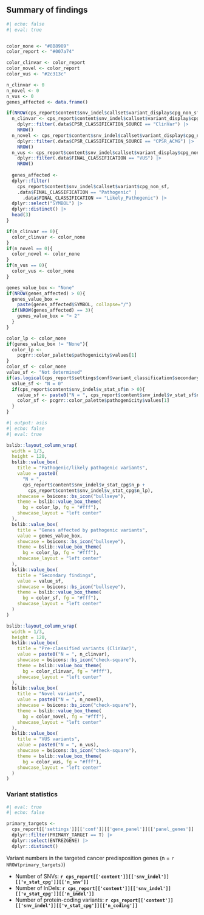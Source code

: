 

## Summary of findings

```r
#| echo: false
#| eval: true


color_none <- "#8B8989"
color_report <- "#007a74"

color_clinvar <- color_report
color_novel <- color_report
color_vus <- "#2c313c"

n_clinvar <- 0
n_novel <- 0
n_vus <- 0
genes_affected <- data.frame()

if(NROW(cps_report$content$snv_indel$callset$variant_display$cpg_non_sf) > 0){
  n_clinvar <- cps_report$content$snv_indel$callset$variant_display$cpg_non_sf |>
    dplyr::filter(.data$CPSR_CLASSIFICATION_SOURCE == "ClinVar") |>
    NROW()
  n_novel <- cps_report$content$snv_indel$callset$variant_display$cpg_non_sf |>
    dplyr::filter(.data$CPSR_CLASSIFICATION_SOURCE == "CPSR_ACMG") |>
    NROW()
  n_vus <- cps_report$content$snv_indel$callset$variant_display$cpg_non_sf |>
    dplyr::filter(.data$FINAL_CLASSIFICATION == "VUS") |>
    NROW()
  
  genes_affected <- 
  dplyr::filter(
    cps_report$content$snv_indel$callset$variant$cpg_non_sf, 
    .data$FINAL_CLASSIFICATION == "Pathogenic" |
      .data$FINAL_CLASSIFICATION == "Likely_Pathogenic") |> 
  dplyr::select("SYMBOL") |>
  dplyr::distinct() |>
  head(3)
}

if(n_clinvar == 0){
  color_clinvar <- color_none
}
if(n_novel == 0){
  color_novel <- color_none
}
if(n_vus == 0){
  color_vus <- color_none
}

genes_value_box <- "None"
if(NROW(genes_affected) > 0){
  genes_value_box = 
    paste(genes_affected$SYMBOL, collapse="/")
  if(NROW(genes_affected) == 3){
    genes_value_box = "> 2"
  }
}

color_lp <- color_none
if(genes_value_box != "None"){
  color_lp <- 
    pcgrr::color_palette$pathogenicity$values[1]
}
color_sf <- color_none
value_sf <- "Not determined"
if(as.logical(cps_report$settings$conf$variant_classification$secondary_findings) == TRUE){
  value_sf <- "N = 0"
  if(cps_report$content$snv_indel$v_stat_sf$n > 0){
    value_sf <- paste0("N = ", cps_report$content$snv_indel$v_stat_sf$n)
    color_sf <- pcgrr::color_palette$pathogenicity$values[1]
  }
}

```

```r
#| output: asis
#| echo: false
#| eval: true

bslib::layout_column_wrap(
  width = 1/3,
  height = 120,
  bslib::value_box(
    title = "Pathogenic/likely pathogenic variants",
    value = paste0(
      "N = ", 
      cps_report$content$snv_indel$v_stat_cpg$n_p + 
        cps_report$content$snv_indel$v_stat_cpg$n_lp),
    showcase = bsicons::bs_icon("bullseye"), 
    theme = bslib::value_box_theme(
      bg = color_lp, fg = "#fff"),
    showcase_layout = "left center"
  ),
  bslib::value_box(
    title = "Genes affected by pathogenic variants",
    value = genes_value_box,
    showcase = bsicons::bs_icon("bullseye"),
    theme = bslib::value_box_theme(
      bg = color_lp, fg = "#fff"),
    showcase_layout = "left center"
  ),
  bslib::value_box(
    title = "Secondary findings",
    value = value_sf,
    showcase = bsicons::bs_icon("bullseye"),
    theme = bslib::value_box_theme(
      bg = color_sf, fg = "#fff"),
    showcase_layout = "left center"
  )
)

bslib::layout_column_wrap(
  width = 1/3,
  height = 120,
  bslib::value_box(
    title = "Pre-classified variants (ClinVar)",
    value = paste0("N = ", n_clinvar),
    showcase = bsicons::bs_icon("check-square"),
    theme = bslib::value_box_theme(
      bg = color_clinvar, fg = "#fff"),
    showcase_layout = "left center"
  ),
  bslib::value_box(
    title = "Novel variants",
    value = paste0("N = ", n_novel),
    showcase = bsicons::bs_icon("check-square"),
    theme = bslib::value_box_theme(
      bg = color_novel, fg = "#fff"),
    showcase_layout = "left center"
  ),
  bslib::value_box(
    title = "VUS variants",
    value = paste0("N = ", n_vus),
    showcase = bsicons::bs_icon("check-square"),
    theme = bslib::value_box_theme(
      bg = color_vus, fg = "#fff"),
    showcase_layout = "left center"
  )
)
```

### Variant statistics 

```r
#| eval: true
#| echo: false

primary_targets <- 
  cps_report[['settings']][['conf']][['gene_panel']][['panel_genes']] |>
  dplyr::filter(PRIMARY_TARGET == T) |>
  dplyr::select(ENTREZGENE) |>
  dplyr::distinct()
```

Variant numbers in the targeted cancer predisposition genes (n = `r NROW(primary_targets)`)

* Number of SNVs: __`r cps_report[['content']][['snv_indel']][['v_stat_cpg']][['n_snv']]`__
* Number of InDels: __`r cps_report[['content']][['snv_indel']][['v_stat_cpg']][['n_indel']]`__
* Number of protein-coding variants: __`r cps_report[['content']][['snv_indel']][['v_stat_cpg']][['n_coding']]`__

<br><br>
